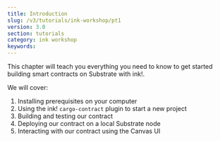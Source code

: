 ```yaml
---
title: Introduction
slug: /v3/tutorials/ink-workshop/pt1
version: 3.0 
section: tutorials
category: ink workshop
keywords:
---
```


This chapter will teach you everything you need to know to get started building smart contracts on Substrate with ink!.

We will cover:

1. Installing prerequisites on your computer
2. Using the ink! `cargo-contract` plugin to start a new project
3. Building and testing our contract
4. Deploying our contract on a local Substrate node
5. Interacting with our contract using the Canvas UI
